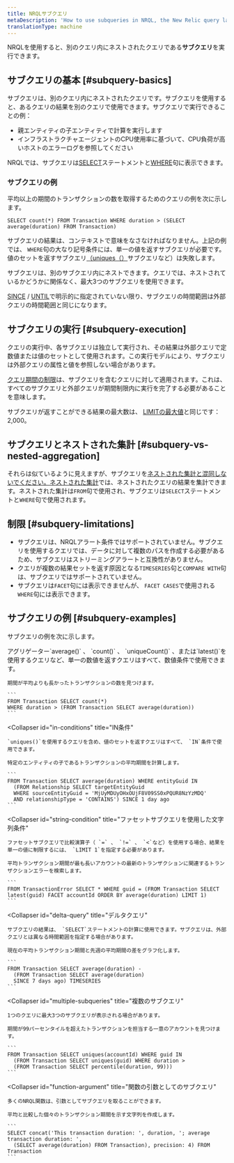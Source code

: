 ```yaml
---
title: NRQLサブクエリ
metaDescription: 'How to use subqueries in NRQL, the New Relic query language.'
translationType: machine
---
```


NRQLを使用すると、別のクエリ内にネストされたクエリである**サブクエリ**を実行できます。

## サブクエリの基本 [#subquery-basics]

サブクエリは、別のクエリ内にネストされたクエリです。サブクエリを使用すると、あるクエリの結果を別のクエリで使用できます。サブクエリで実行できることの例：

* 親エンティティの子エンティティで計算を実行します
* インフラストラクチャエージェントのCPU使用率に基づいて、CPU負荷が高いホストのエラーログを参照してください

NRQLでは、サブクエリは[SELECT](/docs/query-your-data/nrql-new-relic-query-language/get-started/nrql-syntax-clauses-functions/#state-select)ステートメントと[WHERE](/docs/query-your-data/nrql-new-relic-query-language/get-started/nrql-syntax-clauses-functions/#sel-where)句に表示できます。

### サブクエリの例

平均以上の期間のトランザクションの数を取得するためのクエリの例を次に示します。

```
SELECT count(*) FROM Transaction WHERE duration > (SELECT average(duration) FROM Transaction)
```

サブクエリの結果は、コンテキストで意味をなさなければなりません。上記の例では、 `WHERE`句の大なり記号条件には、単一の値を返すサブクエリが必要です。値のセットを返すサブクエリ[（uniques（）](/docs/query-your-data/nrql-new-relic-query-language/get-started/nrql-syntax-clauses-functions/#func-uniques)サブクエリなど）は失敗します。

サブクエリは、別のサブクエリ内にネストできます。クエリでは、ネストされているかどうかに関係なく、最大3つのサブクエリを使用できます。

[SINCE](/docs/query-your-data/nrql-new-relic-query-language/get-started/nrql-syntax-clauses-functions/#sel-since) / [UNTIL](/docs/query-your-data/nrql-new-relic-query-language/get-started/nrql-syntax-clauses-functions/#sel-until)で明示的に指定されていない限り、サブクエリの時間範囲は外部クエリの時間範囲と同じになります。

## サブクエリの実行 [#subquery-execution]

クエリの実行中、各サブクエリは独立して実行され、その結果は外部クエリで定数値または値のセットとして使用されます。この実行モデルにより、サブクエリは外部クエリの属性と値を参照しない場合があります。

[クエリ期間の制限](/docs/query-your-data/nrql-new-relic-query-language/get-started/rate-limits-nrql-queries/#query-duration)は、サブクエリを含むクエリに対して適用されます。これは、すべてのサブクエリと外部クエリが期間制限内に実行を完了する必要があることを意味します。

サブクエリが返すことができる結果の最大数は、 [LIMITの最大値](/docs/query-your-data/nrql-new-relic-query-language/get-started/nrql-syntax-clauses-functions/#sel-limit)と同じです：2,000。

## サブクエリとネストされた集計 [#subquery-vs-nested-aggregation]

それらは似ているように見えますが、サブクエリを[ネストされた集計と混同しないでください。ネストされた集計](/docs/query-your-data/nrql-new-relic-query-language/nrql-query-tutorials/nested-aggregation-make-ordered-computations-single-query/)では、ネストされたクエリの結果を集計できます。ネストされた集計は`FROM`句で使用され、サブクエリは`SELECT`ステートメントと`WHERE`句で使用されます。

## 制限 [#subquery-limitations]

* サブクエリは、NRQLアラート条件ではサポートされていません。サブクエリを使用するクエリでは、データに対して複数のパスを作成する必要があるため、サブクエリはストリーミングアラートと互換性がありません。
* クエリが複数の結果セットを返す原因となる`TIMESERIES`句と`COMPARE WITH`句は、サブクエリではサポートされていません。
* サブクエリは`FACET`句には表示できませんが、 `FACET CASES`で使用される`WHERE`句には表示できます。

## サブクエリの例 [#subquery-examples]

サブクエリの例を次に示します。

<CollapserGroup>
  <Collapser
    id="numeric-conditions"
    title="数値条件"
  >
    アグリゲーター`average()` 、 `count()` 、 `uniqueCount()` 、または`latest()`を使用するクエリなど、単一の数値を返すクエリはすべて、数値条件で使用できます。

    期間が平均よりも長かったトランザクションの数を見つけます。

    ```
    FROM Transaction SELECT count(*) 
    WHERE duration > (FROM Transaction SELECT average(duration))
    ```
  </Collapser>

  <Collapser
    id="in-conditions"
    title="IN条件"
  >
    `uniques()`を使用するクエリを含め、値のセットを返すクエリはすべて、 `IN`条件で使用できます。

    特定のエンティティの子であるトランザクションの平均期間を計算します。

    ```
    FROM Transaction SELECT average(duration) WHERE entityGuid IN
      (FROM Relationship SELECT targetEntityGuid 
      WHERE sourceEntityGuid = 'MjUyMDUyOHxOUjF8V09SS0xPQUR8NzYzMDQ' 
      AND relationshipType = 'CONTAINS') SINCE 1 day ago
    ```
  </Collapser>

  <Collapser
    id="string-condition"
    title="ファセットサブクエリを使用した文字列条件"
  >
    ファセットサブクエリで比較演算子（ `=` 、 `!=` 、 `<`など）を使用する場合、結果を単一の値に制限するには、 `LIMIT 1`を指定する必要があります。

    平均トランザクション期間が最も長いアカウントの最新のトランザクションに関連するトランザクションエラーを検索します。

    ```
    FROM TransactionError SELECT * WHERE guid = (FROM Transaction SELECT latest(guid) FACET accountId ORDER BY average(duration) LIMIT 1)
    ```
  </Collapser>

  <Collapser
    id="delta-query"
    title="デルタクエリ"
  >
    サブクエリの結果は、 `SELECT`ステートメントの計算に使用できます。サブクエリは、外部クエリとは異なる時間範囲を指定する場合があります。

    現在の平均トランザクション期間と先週の平均期間の差をグラフ化します。

    ```
    FROM Transaction SELECT average(duration) - 
      (FROM Transaction SELECT average(duration) 
      SINCE 7 days ago) TIMESERIES
    ```
  </Collapser>

  <Collapser
    id="multiple-subqueries"
    title="複数のサブクエリ"
  >
    1つのクエリに最大3つのサブクエリが表示される場合があります。

    期間が99パーセンタイルを超えたトランザクションを担当する一意のアカウントを見つけます。

    ```
    FROM Transaction SELECT uniques(accountId) WHERE guid IN
      (FROM Transaction SELECT uniques(guid) WHERE duration > 
      (FROM Transaction SELECT percentile(duration, 99)))
    ```
  </Collapser>

  <Collapser
    id="function-argument"
    title="関数の引数としてのサブクエリ"
  >
    多くのNRQL関数は、引数としてサブクエリを取ることができます。

    平均と比較した個々のトランザクション期間を示す文字列を作成します。

    ```
    SELECT concat('This transaction duration: ', duration, '; average transaction duration: ', 
      (SELECT average(duration) FROM Transaction), precision: 4) FROM Transaction
    ```
  </Collapser>
</CollapserGroup>